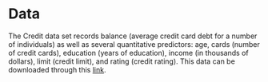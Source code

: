 # Data

The Credit data set records balance (average credit card debt for a number of individuals) as well as several quantitative predictors: age, cards (number of credit cards), education (years of education), income (in thousands of dollars), limit (credit limit), and rating (credit rating). This data can be downloaded through this [link](http://www-bcf.usc.edu/~gareth/ISL/Credit.csv).